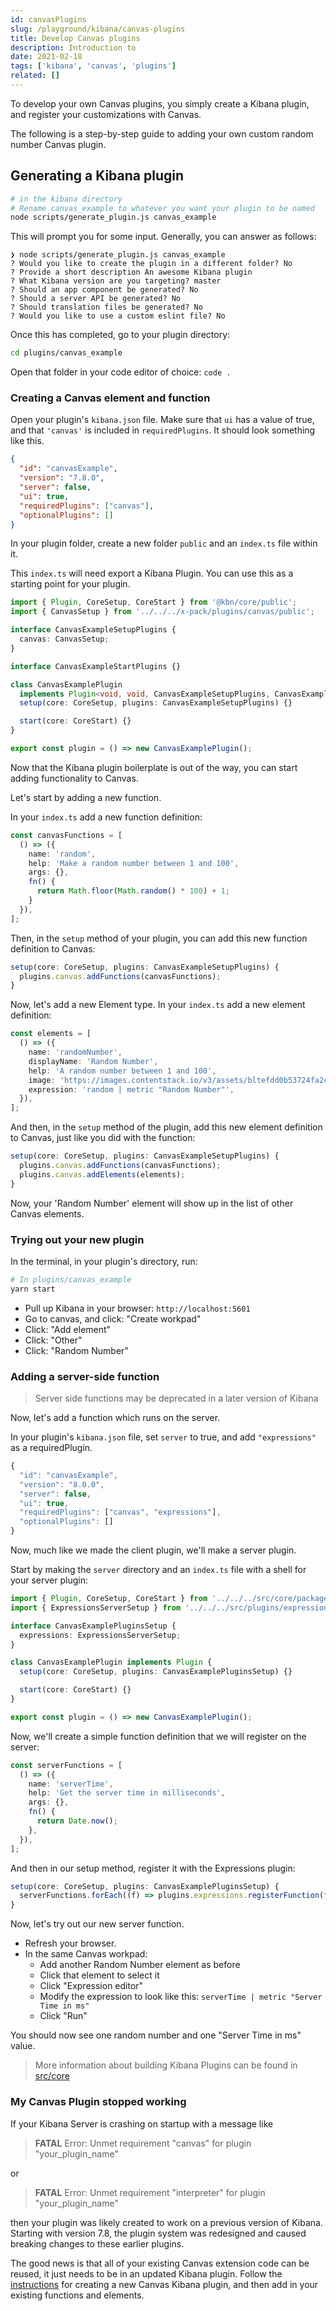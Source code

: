 ```yaml
---
id: canvasPlugins
slug: /playground/kibana/canvas-plugins
title: Develop Canvas plugins
description: Introduction to
date: 2021-02-18
tags: ['kibana', 'canvas', 'plugins']
related: []
---
```


To develop your own Canvas plugins, you simply create a Kibana plugin, and register your customizations with Canvas.

The following is a step-by-step guide to adding your own custom random number Canvas plugin.

## Generating a Kibana plugin

```bash
# in the kibana directory
# Rename canvas_example to whatever you want your plugin to be named
node scripts/generate_plugin.js canvas_example
```

This will prompt you for some input. Generally, you can answer as follows:

```
❯ node scripts/generate_plugin.js canvas_example
? Would you like to create the plugin in a different folder? No
? Provide a short description An awesome Kibana plugin
? What Kibana version are you targeting? master
? Should an app component be generated? No
? Should a server API be generated? No
? Should translation files be generated? No
? Would you like to use a custom eslint file? No
```

Once this has completed, go to your plugin directory:

```bash
cd plugins/canvas_example
```

Open that folder in your code editor of choice: `code .`

### Creating a Canvas element and function
Open your plugin's `kibana.json` file. Make sure that `ui` has a value of true, and that `'canvas'` is included in `requiredPlugins`.  It should look something like this.

```json
{
  "id": "canvasExample",
  "version": "7.8.0",
  "server": false,
  "ui": true,
  "requiredPlugins": ["canvas"],
  "optionalPlugins": []
}
```

In your plugin folder, create a new folder `public` and an `index.ts` file within it.

This `index.ts` will need export a Kibana Plugin. You can use this as a starting point for your plugin.

```typescript
import { Plugin, CoreSetup, CoreStart } from '@kbn/core/public';
import { CanvasSetup } from '../../../x-pack/plugins/canvas/public';

interface CanvasExampleSetupPlugins {
  canvas: CanvasSetup;
}

interface CanvasExampleStartPlugins {}

class CanvasExamplePlugin
  implements Plugin<void, void, CanvasExampleSetupPlugins, CanvasExampleStartPlugins> {
  setup(core: CoreSetup, plugins: CanvasExampleSetupPlugins) {}

  start(core: CoreStart) {}
}

export const plugin = () => new CanvasExamplePlugin();
```


Now that the Kibana plugin boilerplate is out of the way, you can start adding functionality to Canvas.

Let's start by adding a new function.

In your `index.ts` add a new function definition:

```typescript
const canvasFunctions = [
  () => ({
    name: 'random',
    help: 'Make a random number between 1 and 100',
    args: {},
    fn() {
      return Math.floor(Math.random() * 100) + 1;
    }
  }),
];
```

Then, in the `setup` method of your plugin, you can add this new function definition to Canvas:

```typescript
setup(core: CoreSetup, plugins: CanvasExampleSetupPlugins) {
  plugins.canvas.addFunctions(canvasFunctions);
}
```

Now, let's add a new Element type.  In your `index.ts` add a new element definition:

```typescript
const elements = [
  () => ({
    name: 'randomNumber',
    displayName: 'Random Number',
    help: 'A random number between 1 and 100',
    image: 'https://images.contentstack.io/v3/assets/bltefdd0b53724fa2ce/bltb59c89a07c05b937/5c583a6602ac90e80ba0ab8f/icon-white-circle-elastic-stack.svg',
    expression: 'random | metric "Random Number"',
  }),
];
```

And then, in the `setup` method of the plugin, add this new element definition to Canvas, just like you did with the function:

```typescript
setup(core: CoreSetup, plugins: CanvasExampleSetupPlugins) {
  plugins.canvas.addFunctions(canvasFunctions);
  plugins.canvas.addElements(elements);
}
```

Now, your 'Random Number' element will show up in the list of other Canvas elements.

### Trying out your new plugin

In the terminal, in your plugin's directory, run:

```bash
# In plugins/canvas_example
yarn start
```

- Pull up Kibana in your browser: `http://localhost:5601`
- Go to canvas, and click: "Create workpad"
- Click: "Add element"
- Click: "Other"
- Click: "Random Number"

### Adding a server-side function

> Server side functions may be deprecated in a later version of Kibana

Now, let's add a function which runs on the server.

In your plugin's `kibana.json` file, set `server` to true, and add `"expressions"` as a requiredPlugin.

```typescript
{
  "id": "canvasExample",
  "version": "8.0.0",
  "server": false,
  "ui": true,
  "requiredPlugins": ["canvas", "expressions"],
  "optionalPlugins": []
}
```

Now, much like we made the client plugin, we'll make a server plugin.

Start by making the `server` directory and an `index.ts` file with a shell for your server plugin:

```typescript
import { Plugin, CoreSetup, CoreStart } from '../../../src/core/packages/core/server';
import { ExpressionsServerSetup } from '../../../src/plugins/expressions/server';

interface CanvasExamplePluginsSetup {
  expressions: ExpressionsServerSetup;
}

class CanvasExamplePlugin implements Plugin {
  setup(core: CoreSetup, plugins: CanvasExamplePluginsSetup) {}

  start(core: CoreStart) {}
}

export const plugin = () => new CanvasExamplePlugin();
```

Now, we'll create a simple function definition that we will register on the server:

```typescript
const serverFunctions = [
  () => ({
    name: 'serverTime',
    help: 'Get the server time in milliseconds',
    args: {},
    fn() {
      return Date.now();
    },
  }),
];
```

And then in our setup method, register it with the Expressions plugin:

```typescript
setup(core: CoreSetup, plugins: CanvasExamplePluginsSetup) {
  serverFunctions.forEach((f) => plugins.expressions.registerFunction(f));
}
```

Now, let's try out our new server function.

- Refresh your browser.
- In the same Canvas workpad:
  - Add another Random Number element as before
  - Click that element to select it
  - Click "Expression editor"
  - Modify the expression to look like this: `serverTime | metric "Server Time in ms"`
  - Click "Run"

You should now see one random number and one "Server Time in ms" value.

> More information about building Kibana Plugins can be found in [src/core](https://github.com/elastic/kibana/blob/main/src/core/README.md)

### My Canvas Plugin stopped working

If your Kibana Server is crashing on startup with a message like

> **FATAL** Error: Unmet requirement "canvas" for plugin "your_plugin_name"

or

> **FATAL** Error: Unmet requirement "interpreter" for plugin "your_plugin_name"

then your plugin was likely created to work on a previous version of Kibana. Starting with version 7.8, the plugin system was redesigned and caused breaking changes to these earlier plugins.

The good news is that all of your existing Canvas extension code can be reused, it just needs to be in an updated Kibana plugin.  Follow the [instructions](#generating-a-kibana-plugin) for creating a new Canvas Kibana plugin, and then add in your existing functions and elements.
